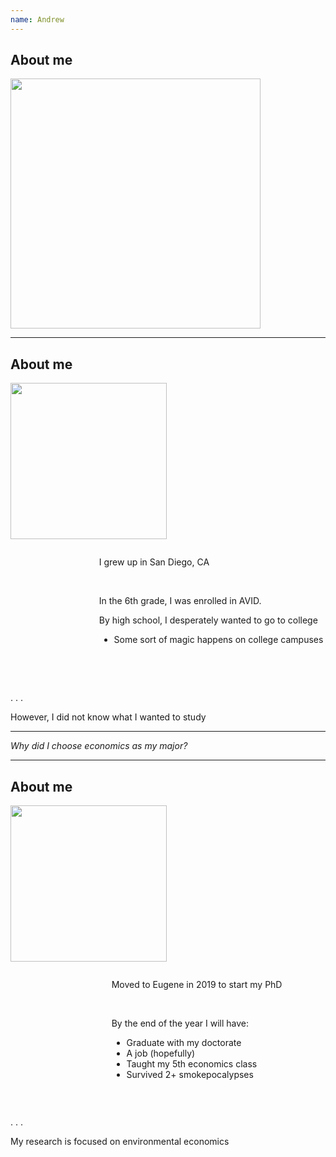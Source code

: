 ```yaml
---
name: Andrew
---
```


## About me

![](./images/ajd-senior-year.jpeg){.absolute top=75 left=300 width="400"}

---

## About me {data-visibility="uncounted"}

![](./images/ajd-senior-year.jpeg){.absolute top=100 left=0 width="250"}

:::: {.columns}

::: {.column width="25%"}

:::

::: {.column width="75%"}

I grew up in San Diego, CA

<br>

[In the 6th grade, I was enrolled in [AVID]{.hi}.]{.fragment}

[By high school, I desperately wanted to go to college]{.fragment} 


::: {.incremental}
- Some sort of magic happens on college campuses

:::

:::

::::  

<br>
<br>

. . .

However, I did not know what I wanted to study

---

::: {.vertical-center}
_Why did I choose economics as my major?_
:::

---

## About me

![](./images/me-now.jpeg){.absolute top=100 left=0 width="250"}

:::: {.columns}

::: {.column width="25%"}

:::

::: {.column width="65%"}
Moved to Eugene in 2019 to start my PhD

<br>

::: {.fragment}
By the end of the year I will have:

- Graduate with my doctorate
- A job (hopefully)
- Taught my 5th economics class
- Survived 2+ smokepocalypses

:::

:::

::::  

<br>

. . .

My research is focused on [environmental economics]{.hi}

